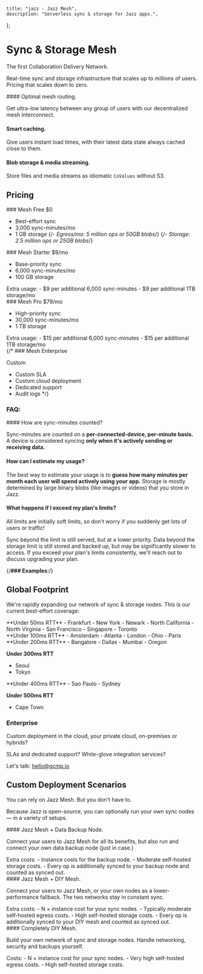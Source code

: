 
    title: "jazz - Jazz Mesh",
    description: "Serverless sync & storage for Jazz apps.",
};

<div className="md:pt-20"/>

# Sync & Storage Mesh

<Slogan>The first Collaboration Delivery Network.</Slogan>

Real-time sync and storage infrastructure that scales up to millions of users.<br/>
Pricing that scales down to zero.

<Grid>
<GridCard>
#### Optimal mesh routing.

Get ultra-low latency between any group of users with our decentralized mesh interconnect.
</GridCard>
<GridCard>
#### Smart caching.

Give users instant load times, with their latest data state always cached close to them.
</GridCard>
<GridCard>
#### Blob storage & media streaming.

Store files and media streams as idiomatic `CoValues` without S3.
</GridCard>
</Grid>

## Pricing

<Slogan small></Slogan>

<Grid>
<GridCard>
### Mesh Free
<span className="text-2xl">$0</span>

- Best-effort sync
- 3,000 sync-minutes/mo
- 1 GB storage
{/*- Egress/mo: 5 million ops <span className="text-xs">or 50GB blobs</span>*/}
{/*- Storage: 2.5 million ops <span className="text-xs">or 25GB blobs</span>*/}
</GridCard>
<GridCard>
### Mesh Starter <ComingSoonBadge/>
<span className="text-2xl">$9</span>/mo

- Base-priority sync
- 6,000 sync-minutes/mo
- 100 GB storage

<div className="text-xs">
Extra usage:
- $9 per additional 6,000 sync-minutes
- $9 per additional 1TB storage/mo
</div>
</GridCard>
<GridCard>
### Mesh Pro <ComingSoonBadge/>
<span className="text-2xl">$79</span>/mo

- High-priority sync
- 30,000 sync-minutes/mo
- 1 TB storage

<div className="text-xs">
Extra usage:
- $15 per additional 6,000 sync-minutes
- $15 per additional 1TB storage/mo
</div>
</GridCard>
{/*<GridCard>
### Mesh Enterprise <ComingSoonBadge/>

<span className="text-2xl">Custom</span>
- Custom SLA
- Custom cloud deployment
- Dedicated support
- Audit logs
</GridCard>*/}
</Grid>

### FAQ:

<div className="text-sm">
#### How are sync-minutes counted?

Sync-minutes are counted on a **per-connected-device, per-minute basis.**<br/>
A device is considered syncing **only when it's actively sending or receiving data.**

#### How can I estimate my usage?

The best way to estimate your usage is to **guess how many minutes per month each user will spend actively using your app.**
Storage is mostly determined by large binary blobs (like images or videos) that you store in Jazz.

#### What happens if I exceed my plan's limits?

All limits are initially soft limits, so don't worry if you suddenly get lots of users or traffic!

Sync beyond the limit is still served, but at a lower priority.
Data beyond the storage limit is still stored and backed up, but may be significantly slower to access.
If you exceed your plan's limits consistently, we'll reach out to discuss upgrading your plan.
</div>

{/**### Examples:**/}

<div className="text-sm">

</div>

## Global Footprint

We're rapidly expanding our network of sync & storage nodes. This is our current best-effort coverage:

<Grid className="grid-cols-2 md:grid-cols-3 lg:grid-cols-4">
<GridItem>
<div className="text-sm">
**Under 50ms RTT**
- Frankfurt
- New York
- Newark
- North California
- North Virginia
- San Francisco
- Singapore
- Toronto
</div>
</GridItem>
<GridItem>
<div className="text-sm">
**Under 100ms RTT**
- Amsterdam
- Atlanta
- London
- Ohio
- Paris
</div>
</GridItem>
<GridItem>
<div className="text-sm">
**Under 200ms RTT**
- Bangalore
- Dallas
- Mumbai
- Oregon

**Under 300ms RTT**
- Seoul
- Tokyo
</div>
</GridItem>
<GridItem>
<div className="text-sm">
**Under 400ms RTT**
- Sao Paulo
- Sydney

**Under 500ms RTT**
- Cape Town
</div>
</GridItem>
</Grid>

### Enterprise

Custom deployment in the cloud, your private cloud, on-premises or hybrids?

SLAs and dedicated support? White-glove integration services?

Let's talk: <a href="mailto:hello@gcmp.io">hello@gcmp.io</a>

## Custom Deployment Scenarios

<Slogan>You can rely on Jazz Mesh. But you don't have to.</Slogan>

<p>Because Jazz is open-source, you can optionally run your own sync nodes &mdash; in a variety of setups.</p>

<Grid>
<GridCard>
#### Jazz Mesh + Data Backup Node.

<p className="no-prose text-base">Connect your users to Jazz Mesh for all its benefits, but also run and connect your own data backup node (just in case.)</p>

<div className="text-sm">
Extra costs:
- Instance costs for the backup node.
- Moderate self-hosted storage costs.
- Every op is additionally synced to your backup node and counted as synced out.
</div>
</GridCard>
<GridCard>
#### Jazz Mesh + DIY Mesh.

<p className="no-prose text-base">Connect your users to Jazz Mesh, or your own nodes as a lower-performance fallback. The two networks stay in constant sync.</p>

<div className="text-sm">
Extra costs:
- N × instance cost for your sync nodes.
- Typically moderate self-hosted egress costs.
- High self-hosted storage costs.
- Every op is additionally synced to your DIY mesh and counted as synced out.
</div>
</GridCard>
<GridCard>
#### Completely DIY Mesh.

<p className="no-prose text-base">Build your own network of sync and storage nodes.
Handle networking, security and backups yourself.</p>

<div className="text-sm">
Costs:
- N × instance cost for your sync nodes.
- Very high self-hosted egress costs.
- High self-hosted storage costs.
</div>
</GridCard>
</Grid>